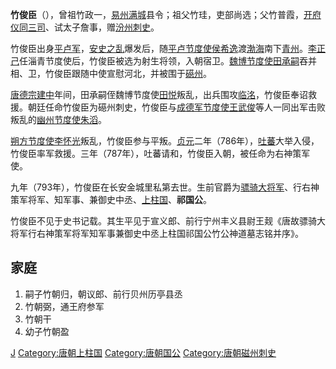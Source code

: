 '''竹俊臣'''（{{bd|739年||793年|6月15日|catIdx=Z}}），曾祖竹政一，[[易州|易州]][[满城|满城]]县令；祖父竹珪，吏部尚选；父竹普霞，[[开府仪同三司|开府仪同三司]]、试太子詹事，赠[[汾州|汾州]][[刺史|刺史]]。

竹俊臣出身[[平卢军|平卢军]]，[[安史之乱|安史之乱]]爆发后，随[[平卢节度使|平卢节度使]][[侯希逸|侯希逸]]渡[[渤海|渤海]]南下[[青州|青州]]。[[李正己|李正己]]任淄青节度使后，竹俊臣被选为射生将领，入朝宿卫。[[魏博节度使|魏博节度使]][[田承嗣|田承嗣]]吞并相、卫，竹俊臣跟随中使宣慰河北，并被围于[[礠州|礠州]]。

[[唐德宗|唐德宗]][[建中_(唐朝)|建中]]年间，田承嗣侄魏博节度使[[田悦|田悦]]叛乱，出兵围攻[[临洺|临洺]]，竹俊臣奉诏救援。朝廷任命竹俊臣为礠州刺史，竹俊臣与[[成德军节度使|成德军节度使]][[王武俊|王武俊]]等人一同出军击败叛乱的[[幽州节度使|幽州节度使]][[朱滔|朱滔]]。

[[朔方节度使|朔方节度使]][[李怀光|李怀光]]叛乱，竹俊臣参与平叛。[[贞元_(唐朝)|贞元]]二年（786年），[[吐蕃|吐蕃]]大举入侵，竹俊臣率军救援。三年（787年），吐蕃请和，竹俊臣入朝，被任命为右神策军使。

九年（793年），竹俊臣在长安金城里私第去世。生前官爵为[[骠骑大将军|骠骑大将军]]、行右神策军将军、知军事、兼御史中丞、[[上柱国|上柱国]]、'''祁国公'''。

竹俊臣不见于史书记载。其生平见于宣义郎、前行宁州丰义县尉王觌《唐故骠骑大将军行右神策军将军知军事兼御史中丞上柱国祁国公竹公神道墓志铭并序》。

== 家庭 ==
#嗣子竹朝归，朝议郎、前行贝州历亭县丞
#竹朝弼，通王府参军
#竹朝干
#幼子竹朝盈

{{DEFAULTSORT:Z}}
[[Category:竹姓|J]]
[[Category:唐朝上柱国|Category:唐朝上柱国]]
[[Category:唐朝国公|Category:唐朝国公]]
[[Category:唐朝磁州刺史|Category:唐朝磁州刺史]]